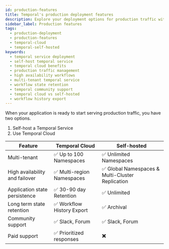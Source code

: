 ```yaml
---
id: production-features
title: Temporal's production deployment features
description: Explore your deployment options for production traffic with Temporal, offering both Self-hosted and Temporal Cloud solutions.
sidebar_label: Production features
tags:
  - production-deployment
  - production-features
  - temporal-cloud
  - temporal-self-hosted
keywords:
  - temporal service deployment
  - self-host temporal service
  - temporal cloud benefits
  - production traffic management
  - high availability workflows
  - multi-tenant temporal service
  - workflow state retention
  - temporal community support
  - temporal cloud vs self-hosted
  - workflow history export
---
```


When your application is ready to start serving production traffic, you have two options.

1. Self-host a Temporal Service
2. Use Temporal Cloud

| Feature                        | Temporal Cloud             | Self-hosted                                      |
| ------------------------------ | -------------------------- | ------------------------------------------------ |
| Multi-tenant                   | ✅ Up to 100 Namespaces    | ✅ Unlimited Namespaces                          |
| High availability and failover | ✅ Multi-region Namespaces | ✅ Global Namespaces & Multi-Cluster Replication |
| Application state persistence  | ✅ 30-90 day Retention     | ✅ Unlimited                                     |
| Long term state retention      | ✅ Workflow History Export | ✅ Archival                                      |
| Community support              | ✅ Slack, Forum            | ✅ Slack, Forum                                  |
| Paid support                   | ✅ Prioritized responses   | ✖️                                               |

